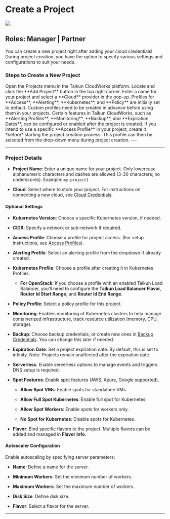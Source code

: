 # Create a Project

<Frame caption="Create a Project">
  <img src="https://mintlify.s3-us-west-1.amazonaws.com/taikuncloud/images/create.a.project.webp" />
</Frame>

## Roles: Manager | Partner

You can create a new project right after adding your cloud credentials! During project creation, you have the option to specify various settings and configurations to suit your needs.

### Steps to Create a New Project

<Accordion title="Steps to Create a New Project" icon="gear">
  <Steps>
    <Step title="Go to the Projects menu in Taikun CloudWorks">
      Open the Projects menu in the Taikun CloudWorks platform.
    </Step>
    <Step title="Click the Add Project button">
      Locate and click the **Add Project** button in the top right corner.
    </Step>
    <Step title="Specify Project Name and Cloud">
      Enter a name for your project and select a **Cloud** provider in the pop-up.
    </Step>
  </Steps>

  <Tip title="Optional: Configure Profiles">
    Profiles for **Access**, **Alerting**, **Kubernetes**, and **Policy** are initially set to default. Custom profiles need to be created in advance before using them in your projects.
  </Tip>
</Accordion>

<Tip>
Certain features in Taikun CloudWorks, such as **Alerting Profiles**, **Monitoring**, **Backup**, and **Expiration Dates**, can be configured or enabled after the project is created.
</Tip>

<Warning>
If you intend to use a specific **Access Profile** in your project, create it *before* starting the project creation process. This profile can then be selected from the drop-down menu during project creation.
</Warning>
---

***

### Project Details

* **Project Name**: Enter a unique name for your project. Only lowercase alphanumeric characters and dashes are allowed (3-30 characters; no underscores). Example: `my-project1`

* **Cloud**: Select where to store your project. For instructions on connecting a new cloud, see [Cloud Credentials](#cloud-credentials).

#### Optional Settings

* **Kubernetes Version**: Choose a specific Kubernetes version, if needed.

* **CIDR**: Specify a network or sub-network if required.

* **Access Profile**: Choose a profile for project access. (For setup instructions, see [Access Profiles](#access-profiles)).

* **Alerting Profile**: Select an alerting profile from the dropdown if already created.

* **Kubernetes Profile**: Choose a profile after creating it in Kubernetes Profiles.

  * **For OpenStack**: If you choose a profile with an enabled Taikun Load Balancer, you’ll need to configure the **Taikun Load Balancer Flavor**, **Router Id Start Range**, and **Router Id End Range**.

* **Policy Profile**: Select a policy profile for this project.

* **Monitoring**: Enables monitoring of Kubernetes clusters to help manage containerized infrastructure, track resource utilization (memory, CPU, storage).

* **Backup**: Choose backup credentials, or create new ones in [Backup Credentials](#backup-credentials). You can change this later if needed.

* **Expiration Date**: Set a project expiration date. By default, this is set to infinity. Note: Projects remain unaffected after the expiration date.

* **Serverless**: Enable serverless options to manage events and triggers. DNS setup is required.

* **Spot Features**: Enable spot features (AWS, Azure, Google supported).

  * **Allow Spot VMs**: Enable spots for standalone VMs.

  * **Allow Full Spot Kubernetes**: Enable full spot for Kubernetes.

  * **Allow Spot Workers**: Enable spots for workers only.

  * **No Spot for Kubernetes**: Disable spots for Kubernetes.

* **Flavor**: Bind specific flavors to the project. Multiple flavors can be added and managed in **Flavor Info**.

#### Autoscaler Configuration

Enable autoscaling by specifying server parameters:

* **Name**: Define a name for the server.

* **Minimum Workers**: Set the minimum number of workers.

* **Maximum Workers**: Set the maximum number of workers.

* **Disk Size**: Define disk size.

* **Flavor**: Select a flavor for the server.

***

